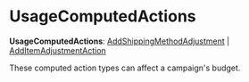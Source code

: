 
# UsageComputedActions

 **UsageComputedActions**: [AddShippingMethodAdjustment](../interfaces/types.PromotionTypes.AddShippingMethodAdjustment.mdx) \| [AddItemAdjustmentAction](../interfaces/types.PromotionTypes.AddItemAdjustmentAction.mdx)

These computed action types can affect a campaign's budget.
